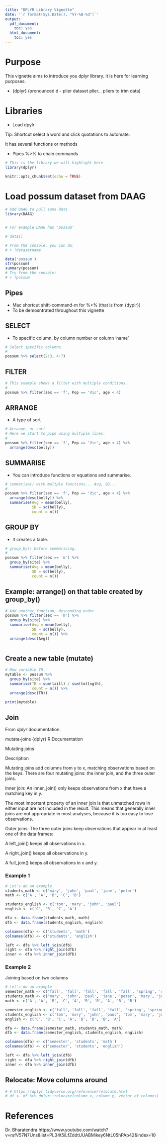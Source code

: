 ```yaml
---
title: "DPLYR Library Vignette"
date: '`r format(Sys.Date(), "%Y-%B-%d")`'
output:
  pdf_document:
    toc: yes
  html_document:
    toc: yes
---
```


# Purpose

This vignette aims to introduce you dplyr library. It is here for learning purposes.

- \{dplyr\} (pronounced d - plier dataset plier... pliers to trim data) 

# Libraries

- Load dpylr

Tip: Shortcut select a word and click quotations to automate.

It has several functions or methods

- Pipes %>% to chain commands



```r

# This is the library we will highlight here
library(dplyr)

knitr::opts_chunk$set(echo = TRUE)
```


# Load possum dataset from DAAG

```r

# Add DAAG to pull some data
library(DAAG)


# For example DAAG has 'possum'

# data()

# From the console, you can do:
# > ?datasetname

data('possum')
str(possum)
summary(possum)
# Try from the console:
# > ?possum
```

## Pipes

- Mac shortcut shift-command-m for %>% (that is from {dyplr})
- To be demosntrated throughout this vignette

## SELECT

- To specific column, by column number or column 'name'


```r
# Select specific columns.
#
possum %>% select(2:3, 4:7)
```

## FILTER

```r
# This example shows a filter with multiple conditions.
#
possum %>% filter(sex == 'f', Pop == 'Vic', age < 4)
```

## ARRANGE

- A type of sort

```r
# Arrange, or sort
# Here we start to pipe using multiple lines.
#
possum %>% filter(sex == 'f', Pop == 'Vic', age < 4) %>% 
  arrange(desc(belly))

```

## SUMMARISE

- You can introduce functions or equations and summarise.

```r
# summarise() with multple functions... Avg, SD...
#
possum %>% filter(sex == 'f', Pop == 'Vic', age < 4) %>% 
  arrange(desc(belly)) %>% 
  summarise(Avg = mean(belly),
            SD = sd(belly),
            count = n())

```

## GROUP BY

- It creates a table.

```r
# group_by() before summarising.
#
possum %>% filter(sex == 'm') %>% 
  group_by(site) %>%
  summarise(Avg = mean(belly),
            SD = sd(belly),
            count = n())


```

## Example: arrange() on that table created by group_by()

```r
# Add another function, descending order
possum %>% filter(sex == 'm') %>% 
  group_by(site) %>%
  summarise(Avg = mean(belly),
            SD = sd(belly),
            count = n()) %>%
  arrange(desc(Avg))



```

## Create a new table (mutate)

```r
# New variable TR
mytable <- possum %>% 
  group_by(site) %>%
  summarise(TR = sum(taill) / sum(totlngth),
            count = n()) %>%
  arrange(desc(TR))

print(mytable)

```


## Join

From _dplyr_ documentation:

mutate-joins {dplyr}	R Documentation

Mutating joins

Description

Mutating joins add columns from y to x, matching observations based on the keys. There are four mutating joins: the inner join, and the three outer joins.

Inner join: An inner_join() only keeps observations from x that have a matching key in y.

The most important property of an inner join is that unmatched rows in either input are not included in the result. This means that generally inner joins are not appropriate in most analyses, because it is too easy to lose observations.

Outer joins: The three outer joins keep observations that appear in at least one of the data frames:

A left_join() keeps all observations in x.

A right_join() keeps all observations in y.

A full_join() keeps all observations in x and y.

### Example 1

```r
# Let's do an example
students_math <- c('mary', 'john', 'paul', 'jane', 'peter')
math <- c('A', 'A', 'B', 'C', 'B')

students_english <- c('tom', 'mary', 'john', 'paul')
english <- c('C', 'B', 'C', 'A')

dfa <- data.frame(students_math, math)
dfb <- data.frame(students_english, english)

colnames(dfa) <- c('students', 'math')
colnames(dfb) <- c('students', 'english')

left <- dfa %>% left_join(dfb)
right <- dfa %>% right_join(dfb)
inner <- dfa %>% inner_join(dfb)
```


### Example 2

Joining based on two columns

```r
# Let's do an example
semester_math <- c('fall', 'fall', 'fall', 'fall', 'fall', 'spring', 'spring', 'spring', 'spring', 'spring')
students_math <- c('mary', 'john', 'paul', 'jane', 'peter', 'mary', 'john', 'paul', 'jane', 'peter')
math <- c('A', 'A', 'B', 'C', 'A', 'B', 'B', 'A', 'B', 'B')

semester_english <- c('fall', 'fall', 'fall', 'fall', 'spring', 'spring', 'spring', 'spring')
students_english <- c('tom', 'mary', 'john', 'paul', 'tom', 'mary', 'john', 'paul')
english <- c('C', 'B', 'C', 'A', 'B', 'B', 'B', 'A')

dfa <- data.frame(semester_math, students_math, math)
dfb <- data.frame(semester_english, students_english, english)

colnames(dfa) <- c('semester', 'students', 'math')
colnames(dfb) <- c('semester', 'students', 'english')

left <- dfa %>% left_join(dfb)
right <- dfa %>% right_join(dfb)
inner <- dfa %>% inner_join(dfb)
```

## Relocate: Move columns around

```r
# # https://dplyr.tidyverse.org/reference/relocate.html
# df <- df %>% dplyr::relocate(column_x, column_y, vector_of_columns)

```

# References

Dr. Bharatendra https://www.youtube.com/watch?v=rsfV57N7Uns&list=PL34t5iLfZddtUUABMikey6NtL05hPAp42&index=10

